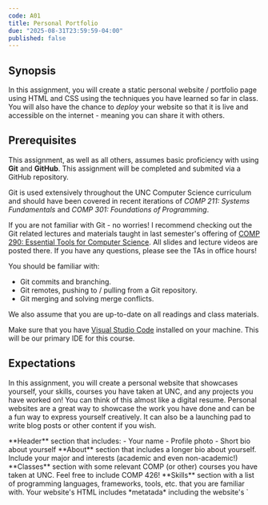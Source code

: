 ```yaml
---
code: A01
title: Personal Portfolio
due: "2025-08-31T23:59:59-04:00"
published: false
---
```


## Synopsis

In this assignment, you will create a static personal website / portfolio page using HTML and CSS using the techniques you have learned so far in class. You will also have the chance to *deploy* your website so that it is live and accessible on the internet - meaning you can share it with others.

## Prerequisites

This assignment, as well as all others, assumes basic proficiency with using **Git** and **GitHub**. This assignment will be completed and submited via a GitHub repository.

Git is used extensively throughout the UNC Computer Science curriculum and should have been covered in recent iterations of *COMP 211: Systems Fundamentals* and *COMP 301: Foundations of Programming*.

If you are not familiar with Git - no worries! I recommend checking out the Git related lectures and materials taught in last semester's offering of [COMP 290: Essential Tools for Computer Science](https://comp290-24f.github.io). All slides and lecture videos are posted there. If you have any questions, please see the TAs in office hours!

You should be familiar with:
* Git commits and branching.
* Git remotes, pushing to / pulling from a Git repository.
* Git merging and solving merge conflicts.

We also assume that you are up-to-date on all readings and class materials.

Make sure that you have [Visual Studio Code](https://code.visualstudio.com/) installed on your machine. This will be our primary IDE for this course.

## Expectations

In this assignment, you will create a personal website that showcases yourself, your skills, courses you have taken at UNC, and any projects you have worked on! You can think of this almost like a digital resume. Personal websites are a great way to showcase the work you have done and can be a fun way to express yourself creatively. It can also be a launching pad to write blog posts or other content if you wish. 

<Rubric>
    <RubricSectionHeader title={"Content"} points={40} />
    <RubricItem points={10}>
        **Header** section that includes:
        - Your name
        - Profile photo
        - Short bio about yourself
    </RubricItem>
    <RubricItem points={10}>
        **About** section that includes a longer bio about yourself. Include your major and interests (academic and even non-academic!)
    </RubricItem>
    <RubricItem points={10}>
        **Classes** section with some relevant COMP (or other) courses you have taken at UNC. Feel free to include COMP 426!
    </RubricItem>
    <RubricItem points={10}>
        **Skills** section with a list of programming languages, frameworks, tools, etc. that you are familiar with.
    </RubricItem>
    <RubricSectionHeader title={"HTML Requirements"} points={20} />
    <RubricItem points={10}>
        Your website's HTML includes *metatada* including the website's `<title>` and connects to a `styles.css` file.
    </RubricItem>
    <RubricItem points={10}>
        Your website connects to a styles.css file using the `<link>` tag. To recieve this points, styles must be applied on elements from the CSS file - *styles should not be applied inline as attributes in the HTML directly (i.e., do not use `style=`)*!
    </RubricItem>
    <RubricSectionHeader title={"Styling Requirements"} points={20} />
    <RubricItem points={10}>
        You utilize a **flexbox** at least once in your CSS.
        Remember from L02 that flexboxes allow us to create more complex layouts! For practice with flexboxes, check out [S01: Flexbox Practice](/supplements/s01-flexbox-practice).
    </RubricItem>
    <RubricItem points={10}>
        Your website is *visually appealing* and puts in effort including styling with CSS. We recommend trying to have fun with designing here! Create something you would want to show off.
        - One of the biggest elements to good design involves ***colors***. Finding good matching colors can be hard - but we recommend checking out [this website](https://colorhunt.co) to find a nice color palette! This website also includes *hex codes* that can be applied. We recommend trying to set your site's background color to a lighter tone in the palette, then use darker colors to style text and other elements. If you have color questions, feel free to ask us in office hours! **Please link your chosen palette in a comment in your CSS file.**

        - Another key element to design is ***typography*** - the science of fonts! [Google Fonts](https://fonts.google.com/knowledge) is a terrific resource for both learning about fonts in general (and how to apply different types of fonts where) and finding great fonts to use. On the "Fonts" tab of the site, each font is associated with instructions on how to import this font so you can use it in your website. Press on a font, then "Get font", then "Get embed code". This should provide you with `<link>` tags and CSS classes will allow you to use custom fonts in your project.

        We will have an entire module on design later in the course, where we will dive deeper into colors and typography. For now, feel free to experiment - and ask questions!

        **Grading**

        The COMP 426 staff will assign a rating for each project. The final grade will be determined by the rough average of the ratings, rounded up.
            - **Great Effort**: Great styling effort has been applied.
            - **Adaquate Effort**: Baseline styling effort has been applied.
            - **Low Effort**: Little to no styling effort has been applied.

        *Note: This approach is taken to try and reduce the subjectivity of these styling points from one grader to another.*
    </RubricItem>
    <RubricItem points={5}>
        If you use external resources to help you with CSS and styling your website, please source it in a comment in your CSS file!
    </RubricItem>
    <RubricSectionHeader title={"Deployment"} points={20} />
    <RubricItem points={20}>
        Your website is deployed using Vercel and is accessible at a URL with the format: `https://a01-personal-porfolio-yourname.vercel.app`.
    </RubricItem>
</Rubric>

<Rubric extraCredit>
    <RubricItem points={5}>
        The team will recognize an website exceptionally good (in terms of design and content) with an extra credit of 5 points!
    </RubricItem>
</Rubric>

## Getting Started

To get started on this assignment, please complete the following steps:

1. Accept the **GitHub Classroom** assignment [here](https://classroom.github.com/a/QYB-Xa8b).
2. Clone the repository to your local machine. You can either do this by:
<div className="ml-3">
    * Using the CLI / Terminal: `git clone <repository-url>`
    * Using [GitHub Desktop](https://desktop.github.com/download/): Click on the green "Code" button and select "Open with GitHub Desktop".
</div>
3. Open the cloned repository in Visual Studio Code.
4. Create a new HTML file called `index.html` in the root directory of your repository. This will be the main page of your website. You will want to follow the same standard template used in class, which might look something like the following:

    ```html
    <!DOCTYPE html>
    <html>
        <head></head>
        <body></body>
    </html>
    ```

5. Using the rubric items listed above in the **Expectations** section, begin creating the website and adding styling. 

    <Callout type="green">
        **Note:**<br />
        Remember that, to view your website as you work on it, you can double-click on `index.html` in your file explorer to open the page in your browser!
    </Callout>


## Deployment

The final step of this project is to deploy it to the web! To do so, we are going to use a platform called [**Vercel**](https://vercel.com/home). Vercel is an industry-grade deployment tool which can *host* websites on their servers so that others can access it live on the internet. Vercel is a great system and is used in industry and by many indie developers and teams alike. Vercel is also the company that manages tools we will use later in this class.

Deploying via Vercel is simple and only requires a few steps. Please follow the video guide below:
<br />
<ResponsiveIFrame src={'https://www.youtube.com/embed/TZtoRx8xBqs?si=CICyh6JBMrO1xzIV' } />

The video will also introduce deployment as a concept, expanding on the client-server diagram we have used in class. *Note that this video makes some references to an a00 - that is this assignment! This video was reused from the Spring 2025 semester.*

Please come into [office hours](/office-hours) if you encounter any issues!

## Submission

You will submit your final website to Gradescope. Before submitting, make sure that:

1. All of your changes have been pushed to GitHub. You will be submitting a GitHub repository link - if you do not push your changes, we may get an incomplete version of your website.
2. Your website is deployed to Vercel and is accessible at the URL following the format: `https://a01-personal-porfolio-yourname.vercel.app`. *Make sure the deployment fork is synced with your assignment repo!*